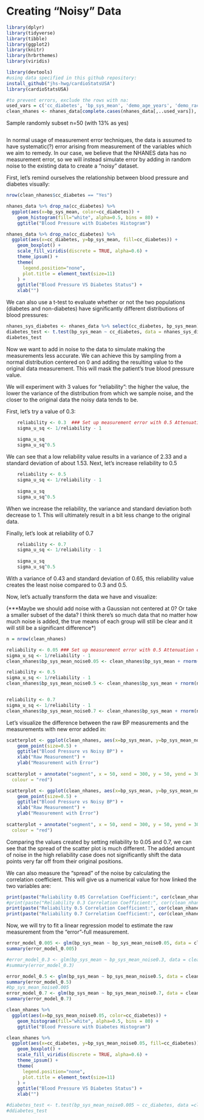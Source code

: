 # Creating "Noisy" Data

```r
library(dplyr)
library(tidyverse)
library(tibble)
library(ggplot2)
library(knitr)
library(hrbrthemes)
library(viridis)

library(devtools)
#using data specified in this github repository:
install_github("jhs-hwg/cardioStatsUSA")
library(cardioStatsUSA)
```

```r
#to prevent errors, exclude the rows with na:
used_vars = c('cc_diabetes', 'bp_sys_mean', 'demo_age_years', 'demo_race', 'demo_gender', 'cc_bmi', 'cc_smoke', 'bp_med_use')
clean_nhanes <- nhanes_data[complete.cases(nhanes_data[,..used_vars]), ]
```

Sample randomly subset n=50 (with 13% as yes)

```r

```

In normal usage of measurement error techniques, the data is assumed to have systematic(?) error arising from measurement of the variables which we aim to remedy. In our case, we believe that the NHANES data has no measurement error, so we will instead simulate error by adding in random noise to the existing data to create a "noisy" dataset.

First, let's remind ourselves the relationship between blood pressure and diabetes visually:

```r
nrow(clean_nhanes$cc_diabetes == "Yes")

nhanes_data %>% drop_na(cc_diabetes) %>%
  ggplot(aes(x=bp_sys_mean, color=cc_diabetes)) +
    geom_histogram(fill="white", alpha=0.5, bins = 80) +
    ggtitle("Blood Pressure with Diabetes Histogram")

nhanes_data %>% drop_na(cc_diabetes) %>%
  ggplot(aes(x=cc_diabetes, y=bp_sys_mean, fill=cc_diabetes)) +
    geom_boxplot() +
    scale_fill_viridis(discrete = TRUE, alpha=0.6) +
    theme_ipsum() +
    theme(
      legend.position="none",
      plot.title = element_text(size=11)
    ) +
    ggtitle("Blood Pressure VS Diabetes Status") +
    xlab("")
```

We can also use a t-test to evaluate whether or not the two populations (diabetes and non-diabetes) have significantly different distributions of blood pressures:

```r
nhanes_sys_diabetes <- nhanes_data %>% select(cc_diabetes, bp_sys_mean) %>% drop_na(bp_sys_mean) %>% drop_na(cc_diabetes)
diabetes_test <- t.test(bp_sys_mean ~ cc_diabetes, data = nhanes_sys_diabetes)
diabetes_test
```

Now we want to add in noise to the data to simulate making the measurements less accurate. We can achieve this by sampling from a normal distribution centered on 0 and adding the resulting value to the original data measurement. This will mask the patient's true blood pressure value.

We will experiment with 3 values for "reliability": the higher the value, the lower the variance of the distribution from which we sample noise, and the closer to the original data the noisy data tends to be.

First, let's try a value of 0.3:

```r
	reliability <- 0.3	### Set up measurement error with 0.5 Attenuation coef
	sigma_u_sq <- 1/reliability - 1
	
	sigma_u_sq
	sigma_u_sq^0.5
```

We can see that a low reliability value results in a variance of 2.33 and a standard deviation of about 1.53. Next, let's increase reliability to 0.5

```r
	reliability <- 0.5
	sigma_u_sq <- 1/reliability - 1
	
	sigma_u_sq
	sigma_u_sq^0.5
```

When we increase the reliability, the variance and standard deviation both decrease to 1. This will ultimately result in a bit less change to the original data.

Finally, let's look at reliability of 0.7

```r
	reliability <- 0.7
	sigma_u_sq <- 1/reliability - 1
	
	sigma_u_sq
	sigma_u_sq^0.5
```

With a variance of 0.43 and standard deviation of 0.65, this reliability value creates the least noise compared to 0.3 and 0.5.

Now, let's actually transform the data we have and visualize:

(\*\*\*Maybe we should add noise with a Gaussian not centered at 0? Or take a smaller subset of the data? I think there's so much data that no matter how much noise is added, the true means of each group will still be clear and it will still be a significant difference\*)

```r
n = nrow(clean_nhanes)

reliability <- 0.05	### Set up measurement error with 0.5 Attenuation coef
sigma_u_sq <- 1/reliability - 1
clean_nhanes$bp_sys_mean_noise0.05 <- clean_nhanes$bp_sys_mean + rnorm(n, sd=sigma_u_sq^0.5)

reliability <- 0.5
sigma_u_sq <- 1/reliability - 1
clean_nhanes$bp_sys_mean_noise0.5 <- clean_nhanes$bp_sys_mean + rnorm(n, sd=sigma_u_sq^0.5)


reliability <- 0.7
sigma_u_sq <- 1/reliability - 1
clean_nhanes$bp_sys_mean_noise0.7 <- clean_nhanes$bp_sys_mean + rnorm(n, sd=sigma_u_sq^0.5)
```

Let's visualize the difference between the raw BP measurements and the measurements with new error added in:

```r
scatterplot <- ggplot(clean_nhanes, aes(x=bp_sys_mean, y=bp_sys_mean_noise0.05)) + 
    geom_point(size=0.5) +
    ggtitle("Blood Pressure vs Noisy BP") +
    xlab("Raw Measurement") +
    ylab("Measurement with Error")
    
scatterplot + annotate("segment", x = 50, xend = 300, y = 50, yend = 300,
  colour = "red")

scatterplot <- ggplot(clean_nhanes, aes(x=bp_sys_mean, y=bp_sys_mean_noise0.7)) + 
    geom_point(size=0.5) +
    ggtitle("Blood Pressure vs Noisy BP") +
    xlab("Raw Measurement") +
    ylab("Measurement with Error")
    
scatterplot + annotate("segment", x = 50, xend = 300, y = 50, yend = 300,
  colour = "red")
```

Comparing the values created by setting reliability to 0.05 and 0.7, we can see that the spread of the scatter plot is much different. The added amount of noise in the high reliability case does not significantly shift the data points very far off from their original positions.

We can also measure the "spread" of the noise by calculating the correlation coefficient. This will give us a numerical value for how linked the two variables are:

```r
print(paste("Reliability 0.05 Correlation Coefficient:", cor(clean_nhanes$bp_sys_mean, clean_nhanes$bp_sys_mean_noise0.05))) 
#print(paste("Reliability 0.3 Correlation Coefficient:", cor(clean_nhanes$bp_sys_mean, clean_nhanes$bp_sys_mean_noise0.3))) 
print(paste("Reliability 0.5 Correlation Coefficient:", cor(clean_nhanes$bp_sys_mean, clean_nhanes$bp_sys_mean_noise0.5))) 
print(paste("Reliability 0.7 Correlation Coefficient:", cor(clean_nhanes$bp_sys_mean, clean_nhanes$bp_sys_mean_noise0.7))) 

```

Now, we will try to fit a linear regression model to estimate the raw measurement from the "error"-full measurement.

```r
error_model_0.005 <- glm(bp_sys_mean ~ bp_sys_mean_noise0.05, data = clean_nhanes, family = 'gaussian')
summary(error_model_0.005)

#error_model_0.3 <- glm(bp_sys_mean ~ bp_sys_mean_noise0.3, data = clean_nhanes, family = 'gaussian')
#summary(error_model_0.3)

error_model_0.5 <- glm(bp_sys_mean ~ bp_sys_mean_noise0.5, data = clean_nhanes, family = 'gaussian')
summary(error_model_0.5)
#bp_sys_mean_noise0.005
error_model_0.7 <- glm(bp_sys_mean ~ bp_sys_mean_noise0.7, data = clean_nhanes, family = 'gaussian')
summary(error_model_0.7)
```

```r
clean_nhanes %>%
  ggplot(aes(x=bp_sys_mean_noise0.05, color=cc_diabetes)) +
    geom_histogram(fill="white", alpha=0.5, bins = 80) +
    ggtitle("Blood Pressure with Diabetes Histogram")

clean_nhanes %>%
  ggplot(aes(x=cc_diabetes, y=bp_sys_mean_noise0.05, fill=cc_diabetes)) +
    geom_boxplot() +
    scale_fill_viridis(discrete = TRUE, alpha=0.6) +
    theme_ipsum() +
    theme(
      legend.position="none",
      plot.title = element_text(size=11)
    ) +
    ggtitle("Blood Pressure VS Diabetes Status") +
    xlab("")
```

```r
#diabetes_test <- t.test(bp_sys_mean_noise0.005 ~ cc_diabetes, data =clean_nhanes)
#ddiabetes_test
```
